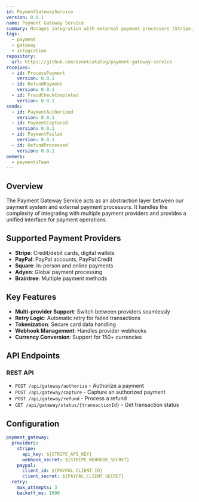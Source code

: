 ```yaml
---
id: PaymentGatewayService
version: 0.0.1
name: Payment Gateway Service
summary: Manages integration with external payment processors (Stripe, PayPal, etc.)
tags:
  - payment
  - gateway
  - integration
repository:
  url: https://github.com/eventcatalog/payment-gateway-service
receives:
  - id: ProcessPayment
    version: 0.0.1
  - id: RefundPayment
    version: 0.0.1
  - id: FraudCheckCompleted
    version: 0.0.1
sends:
  - id: PaymentAuthorized
    version: 0.0.1
  - id: PaymentCaptured
    version: 0.0.1
  - id: PaymentFailed
    version: 0.0.1
  - id: RefundProcessed
    version: 0.0.1
owners:
  - paymentsTeam
---
```



## Overview

The Payment Gateway Service acts as an abstraction layer between our payment system and external payment processors. It handles the complexity of integrating with multiple payment providers and provides a unified interface for payment operations.

## Supported Payment Providers

- **Stripe**: Credit/debit cards, digital wallets
- **PayPal**: PayPal accounts, PayPal Credit
- **Square**: In-person and online payments
- **Adyen**: Global payment processing
- **Braintree**: Multiple payment methods

## Key Features

- **Multi-provider Support**: Switch between providers seamlessly
- **Retry Logic**: Automatic retry for failed transactions
- **Tokenization**: Secure card data handling
- **Webhook Management**: Handles provider webhooks
- **Currency Conversion**: Support for 150+ currencies

## API Endpoints

### REST API
- `POST /api/gateway/authorize` - Authorize a payment
- `POST /api/gateway/capture` - Capture an authorized payment
- `POST /api/gateway/refund` - Process a refund
- `GET /api/gateway/status/{transactionId}` - Get transaction status

## Configuration

```yaml
payment_gateway:
  providers:
    stripe:
      api_key: ${STRIPE_API_KEY}
      webhook_secret: ${STRIPE_WEBHOOK_SECRET}
    paypal:
      client_id: ${PAYPAL_CLIENT_ID}
      client_secret: ${PAYPAL_CLIENT_SECRET}
  retry:
    max_attempts: 3
    backoff_ms: 1000
```

<Footer />